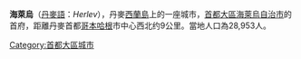 {{Multiple issues|
{{Expand language|1=en|time=2020-11-01T06:54:42+00:00}}
{{Unreferenced|time=2020-11-01T06:54:42+00:00}}
}}
{{Infobox settlement
| official_name   = 海萊烏
| native_name     = Herlev
| settlement_type = 首府
| image_skyline   = Herlev Kirke 2009-03-11.JPG
| pushpin_map     = Denmark
| coordinates     = {{coord|55|43|29|N|12|26|15|E|type:city_region:DK|display=ti}}
| subdivision_type  = 國家
| subdivision_name  = {{flag|Denmark}}
| subdivision_type1 = 大區
| subdivision_name1 = [[首都大區|首都大區]]
| subdivision_type2 = 自治市
| subdivision_name2 = [[海萊烏自治市|海萊烏自治市]]
| population      = 28,953人
| timezone        = [[UTC+01:00|UTC+01:00]]
| postal_code     = 2730
}}
'''海萊烏'''（[[丹麥語|丹麥語]]：''Herlev''），丹麥[[西蘭島|西蘭島]]上的一座城市，[[首都大區|首都大區]][[海萊烏自治市|海萊烏自治市]]的首府，距離丹麥首都[[哥本哈根|哥本哈根]]市中心西北约9公里。當地人口為28,953人。

[[Category:首都大區城市|Category:首都大區城市]]